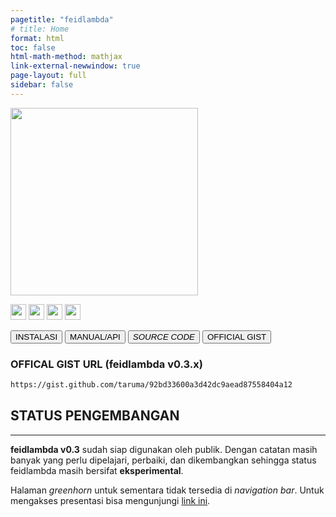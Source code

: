 ```yaml
---
pagetitle: "feidlambda"
# title: Home
format: html
toc: false
html-math-method: mathjax
link-external-newwindow: true
page-layout: full
sidebar: false
---
```


::: {.text-center}
![](/assets/original_feidlambda.png){width="300"}
:::

::: {.text-center .mb-4}

![](https://img.shields.io/github/v/release/fiakoenjiniring/feidlambda?color=informational&label=feidlambda&labelColor=blueviolet&logo=Microsoft%20Excel&style=flat-square){height=25}
![](https://img.shields.io/github/release-date/fiakoenjiniring/feidlambda?color=black&label=release%20date&labelColor=brown&logo=GitHub&logoColor=white){height=25}
![](https://img.shields.io/github/actions/workflow/status/fiakoenjiniring/feidlambda/publish.yml?branch=main&label=quarto&labelColor=informational&logo=GitHub%20Actions&logoColor=white){height=25}
![](https://img.shields.io/github/license/fiakoenjiniring/feidlambda?color=yellow&labelColor=brown&label=license&){height=25}

:::

::: {.text-center}

[<button type="button" class="btn btn-primary m-1">INSTALASI</button>](/docs/install.qmd)
[<button type="button" class="btn btn-info m-1">MANUAL/API</button>](/release/feidlambda-0-3.qmd)
[<button type="button" class="btn btn-dark m-1">_SOURCE CODE_</button>](/release/source-code.qmd)
[<button type="button" class="btn btn-danger m-1">OFFICIAL GIST</button>](https://gist.github.com/taruma/92bd33600a3d42dc9aead87558404a12)

### OFFICAL GIST URL (feidlambda v0.3.x)

```default
https://gist.github.com/taruma/92bd33600a3d42dc9aead87558404a12
```

:::

::: {.text-center .callout-tip appearance="minimal"}
## **STATUS PENGEMBANGAN**

---

**feidlambda v0.3** sudah siap digunakan oleh publik. Dengan catatan masih banyak yang perlu dipelajari, perbaiki, dan dikembangkan sehingga status feidlambda masih bersifat **eksperimental**. 

:::

::: {.text-center .callout-warning appearance="minimal"}
Halaman *greenhorn* untuk sementara tidak tersedia di _navigation bar_. Untuk mengakses presentasi bisa mengunjungi [link ini](/greenhorn/feidlambda-2/presentation.qmd){target="_blank"}.
:::

